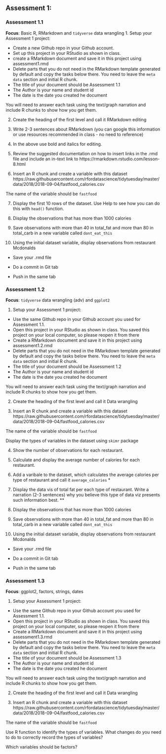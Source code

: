 
## Assessment 1:

### Assessment 1.1

**Focus**: Basic R, RMarkdown and `tidyverse` data wrangling
1. Setup your Assessment 1 project:

- Create a new Github repo in your Github account.
- Set up this project in your RStudio as shown in class.
- create a RMarkdown document and save it in this project using assessment1.rmd
- Delete parts that you do not need in the RMarkdown template generated by default and copy the tasks below there. You need to leave the `meta data` section and initial R chunk.
- The title of your document should be Assessment 1.1
- The Author is your name and student id
- The date is the date you created he document

You will need to answer each task using the text/graph narration and include R chunks to show how you get them.

2. Create the heading of the first level and call it RMarkdown editing

3. Write 2-3 sentences about RMarkdown (you can google this information or use resources recommended in class - no need to reference)

4. In the above use bold and italics for editing.

5. Review the suggested documentation on how to insert links in the .rmd file and include an in-text link to https://rmarkdown.rstudio.com/lesson-8.html

6. Insert an R chunk and create a variable with this dataset
https://raw.githubusercontent.com/rfordatascience/tidytuesday/master/data/2018/2018-09-04/fastfood_calories.csv

The name of the variable should be `fastfood`

7. Display the first 10 rows of the dataset. Use Help to see how you can do this with `head()` function.

8. Display the observations that has more than 1000 calories

9. Save observations with more than 40 in total_fat and more than 80 in total_carb in a new variable called `dont_eat_this`

10. Using the initial dataset variable, display observations from restaurant Mcdonalds

- Save your .rmd file 

- Do a commit in Git tab

- Push in the same tab


### Assessment 1.2

**Focus**: `tidyverse` data wrangling (adv) and `ggplot2`

1. Setup your Assessment 1 project:

- Use the same  Github repo in your Github account you used for Assessment 1.1.
- Open  this project in your RStudio as shown in class. You saved this project on your local computer, so please reopen it from there
- Create a RMarkdown document and save it in this project using assessment1.2.rmd
- Delete parts that you do not need in the RMarkdown template generated by default and copy the tasks below there. You need to leave the `meta data` section and initial R chunk.
- The title of your document should be Assessment 1.2
- The Author is your name and student id
- The date is the date you created he document

You will need to answer each task using the text/graph narration and include R chunks to show how you get them.

2. Create the heading of the first level and call it Data wrangling

3. Insert an R chunk and create a variable with this dataset
https://raw.githubusercontent.com/rfordatascience/tidytuesday/master/data/2018/2018-09-04/fastfood_calories.csv

The name of the variable should be `fastfood`

Display the types of variables in the dataset using `skimr` package

4. Show the number of observations for each restaurant.

5. Calculate and display the average number of calories for each restaurant.

6. Add a varibale to the dataset, which calculates the average calories per type of restaurant and call it `average_calories` *

7. Display the data vis of total fat per each type of restaurant. Write a narration (2-3 sentences) why you believe this type of data viz presents such information best. **

8. Display the observations that has more than 1000 calories

9. Save observations with more than 40 in total_fat and more than 80 in total_carb in a new variable called `dont_eat_this`

10. Using the initial dataset variable, display observations from restaurant Mcdonalds

- Save your .rmd file 

- Do a commit in Git tab

- Push in the same tab



### Assessment 1.3

**Focus**: ggplot2, factors, strings, dates  

1. Setup your Assessment 1 project:

- Use the same  Github repo in your Github account you used for Assessment 1.1.
- Open  this project in your RStudio as shown in class. You saved this project on your local computer, so please reopen it from there
- Create a RMarkdown document and save it in this project using assessment1.3.rmd
- Delete parts that you do not need in the RMarkdown template generated by default and copy the tasks below there. You need to leave the `meta data` section and initial R chunk.
- The title of your document should be Assessment 1.3
- The Author is your name and student id
- The date is the date you created he document

You will need to answer each task using the text/graph narration and include R chunks to show how you get them.

2. Create the heading of the first level and call it Data wrangling

3. Insert an R chunk and create a variable with this dataset
https://raw.githubusercontent.com/rfordatascience/tidytuesday/master/data/2018/2018-09-04/fastfood_calories.csv

The name of the variable should be `fastfood`

Use R function to identify the types of variables. What changes do you need to do to correctly record the types of variables? 

Which variables should be factors?


